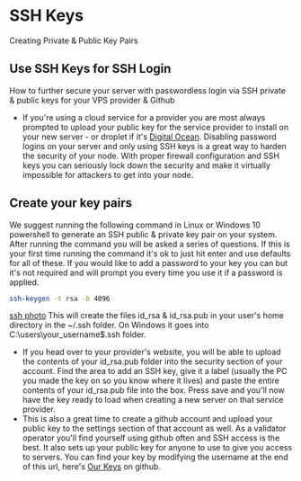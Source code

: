 # SSH Keys
Creating Private & Public Key Pairs
## Use SSH Keys for SSH Login
How to further secure your server with passwordless login via SSH private & public keys for your VPS provider & Github
- If you're using a cloud service for a provider you are most always prompted to upload your public key for the service provider to install on your new server - or droplet if it's [Digital Ocean](https://m.do.co/c/b761e5fdd694).
Disabling password logins on your server and only using SSH keys is a great way to harden the security of your node. With proper firewall configuration and SSH keys you can seriously lock down the security and make it virtually impossible for attackers to get into your node.
## Create your key pairs
We suggest running the following command in Linux or Windows 10 powershell to generate an SSH public & private key pair on your system. After running the command you will be asked a series of questions. If this is your first time running the command it's ok to just hit enter and use defaults for all of these. If you would like to add a password to your key you can but it's not required and will prompt you every time you use it if a password is applied.
```bash
ssh-keygen -t rsa -b 4096
```
[ssh photo](/image_6.png)
This will create the files id_rsa & id_rsa.pub in your user's home directory in the ~/.ssh folder. On Windows it goes into C:\users\your_username\$.ssh folder.
- If you head over to your provider's website, you will be able to upload the contents of your id_rsa.pub folder into the security section of your account. Find the area to add an SSH key, give it a label (usually the PC you made the key on so you know where it lives) and paste the entire contents of your id_rsa.pub file into the box. Press save and you'll now have the key ready to load when creating a new server on that service provider.
- This is also a great time to create a github account and upload your public key to the settings section of that account as well. As a validator operator you'll find yourself using github often and SSH access is the best. It also sets up your public key for anyone to use to give you access to servers. You can find your key by modifying the username at the end of this url, here's [Our Keys](https://github.com/patrickmogul.keys) on github.